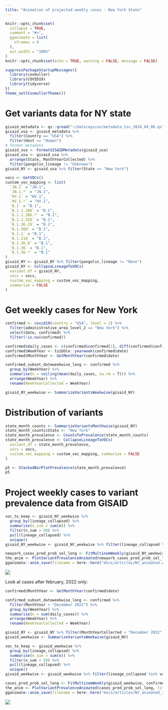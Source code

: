 ```yaml
---
title: "Animation of projected weekly cases - New York State"
---
```


```r
knitr::opts_chunk$set(
  collapse = TRUE,
  comment = "#>",
  gganimate = list(
    nframes = 0
  ),
  out.width = "100%"
)
knitr::opts_chunk$set(echo = TRUE, warning = FALSE, message = FALSE)
```

```r
suppressPackageStartupMessages({
  library(covmuller)
  library(COVID19)
  library(tidyverse)
})
theme_set(CovmullerTheme())
```

# Get variants data for NY state

```r
gisaid_metadata <- qs::qread("~/data/epicov/metadata_tsv_2024_04_06.qs")
gisaid_usa <- gisaid_metadata %>%
  filter(Country == "USA") %>%
  filter(Host == "Human")
# format metadata
gisaid_usa <- FormatGISAIDMetadata(gisaid_usa)
gisaid_usa <- gisaid_usa %>%
  arrange(State, MonthYearCollected) %>%
  filter(pangolin_lineage != "Unknown")
gisaid_NY <- gisaid_usa %>% filter(State == "New York")

vocs <- GetVOCs()
custom_voc_mapping <- list(
  `JN.1` = "JN.1",
  `JN.1.*` = "JN.1",
  `HV.1` = "HV.1",
  `HV.1.*` = "HV.1",
  `B.1` = "B.1",
  `B.1.1.306` = "B.1",
  `B.1.1.306.*` = "B.1",
  `B.1.1.326` = "B.1",
  `B.1.36.29` = "B.1",
  `B.1.560` = "B.1",
  `B.1.1` = "B.1",
  `B.1.210` = "B.1",
  `B.1.36.8` = "B.1",
  `B.1.36` = "B.1",
  `B.1.36.*` = "B.1"
)
gisaid_NY <- gisaid_NY %>% filter(pangolin_lineage != "None")
gisaid_NY <- CollapseLineageToVOCs(
  variant_df = gisaid_NY,
  vocs = vocs,
  custom_voc_mapping = custom_voc_mapping,
  summarize = FALSE
)
```

# Get weekly cases for New York

```r
confirmed <- covid19(country = "USA", level = 2) %>%
  filter(administrative_area_level_2 == "New York") %>%
  select(date, confirmed) %>%
  filter(!is.na(confirmed))

confirmed$daily_cases <- c(confirmed$confirmed[1], diff(confirmed$confirmed))
confirmed$WeekYear <- tsibble::yearweek(confirmed$date)
confirmed$MonthYear <- GetMonthYear(confirmed$date)

confirmed_subset_dateweekwise_long <- confirmed %>%
  group_by(WeekYear) %>%
  summarise(n = ceiling(mean(daily_cases, na.rm = T))) %>%
  arrange(WeekYear) %>%
  rename(WeekYearCollected = WeekYear)

gisaid_NY_weekwise <- SummarizeVariantsWeekwise(gisaid_NY)
```

# Distribution of variants


```r
state_month_counts <- SummarizeVariantsMonthwise(gisaid_NY)
state_month_counts$State <- "New York"
state_month_prevalence <- CountsToPrevalence(state_month_counts)
state_month_prevalence <- CollapseLineageToVOCs(
  variant_df = state_month_prevalence,
  vocs = vocs,
  custom_voc_mapping = custom_voc_mapping, summarize = FALSE
)

p5 <- StackedBarPlotPrevalence(state_month_prevalence)
p5
```



# Project weekly cases to variant prevalence data from GISAID

```r
voc_to_keep <- gisaid_NY_weekwise %>%
  group_by(lineage_collapsed) %>%
  summarise(n_sum = sum(n)) %>%
  filter(n_sum > 50) %>%
  pull(lineage_collapsed) %>%
  unique()
gisaid_NY_weekwise <- gisaid_NY_weekwise %>% filter(lineage_collapsed %in% voc_to_keep)

newyork_cases_pred_prob_sel_long <- FitMultinomWeekly(gisaid_NY_weekwise, confirmed_subset_dateweekwise_long)
the_anim <- PlotVariantPrevalenceAnimated(newyork_cases_pred_prob_sel_long, title = "Estimated cases (weekly average) in New York state by variant", caption = "**Source: gisaid.org and covid19nytimes**<br>", date_breaks = "28 days")
gganimate::anim_save(filename = here::here("docs/articles/NY_animated.gif"), animation = the_anim)
```
![](NY_animated.gif)


Look at cases after february, 2022 only:

```r
confirmed$MonthYear <- GetMonthYear(confirmed$date)

confirmed_subset_dateweekwise_long <- confirmed %>%
  filter(MonthYear > "December 2022") %>%
  group_by(WeekYear) %>%
  summarise(n = sum(daily_cases)) %>%
  arrange(WeekYear) %>%
  rename(WeekYearCollected = WeekYear)

gisaid_NY <- gisaid_NY %>% filter(MonthYearCollected > "December 2022")
gisaid_weekwise <- SummarizeVariantsWeekwise(gisaid_NY)

voc_to_keep <- gisaid_weekwise %>%
  group_by(lineage_collapsed) %>%
  summarise(n_sum = sum(n)) %>%
  filter(n_sum > 50) %>%
  pull(lineage_collapsed) %>%
  unique()
gisaid_weekwise <- gisaid_weekwise %>% filter(lineage_collapsed %in% voc_to_keep)

cases_pred_prob_sel_long <- FitMultinomWeekly(gisaid_weekwise, confirmed_subset_dateweekwise_long)
the_anim <- PlotVariantPrevalenceAnimated(cases_pred_prob_sel_long, title = "Estimated cases (weekly average) in New York state by variant", caption = "**Source: gisaid.org and covid19nytimes**<br>")
gganimate::anim_save(filename = here::here("docs/articles/NY_animated_2023.gif"), animation = the_anim)
```
![](NY_animated_2023.gif)
